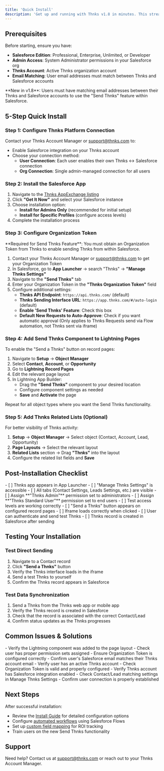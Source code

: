 ```yaml
---
title: 'Quick Install'
description: 'Get up and running with Thnks v1.8 in minutes. This streamlined guide covers the essential steps for new installations.'
---
```


## Prerequisites

Before starting, ensure you have:

- **Salesforce Edition**: Professional, Enterprise, Unlimited, or Developer
- **Admin Access**: System Administrator permissions in your Salesforce org
- **Thnks Account**: Active Thnks organization account
- **Email Matching**: User email addresses must match between Thnks and Salesforce accounts

<Note>
**New in v1.8**: Users must have matching email addresses between their Thnks and Salesforce accounts to use the "Send Thnks" feature within Salesforce.
</Note>

## 5-Step Quick Install

### Step 1: Configure Thnks Platform Connection

Contact your Thnks Account Manager or [support@thnks.com](mailto:support@thnks.com) to:
- Enable Salesforce integration on your Thnks account
- Choose your connection method:
  - **User Connection**: Each user enables their own Thnks ↔ Salesforce connection
  - **Org Connection**: Single admin-managed connection for all users

### Step 2: Install the Salesforce App

1. Navigate to the [Thnks AppExchange listing](https://appexchange.salesforce.com/appxListingDetail?listingId=a0N3A00000FN7gUUAT)
2. Click **"Get It Now"** and select your Salesforce instance
3. Choose installation option:
   - **Install for Admins Only** (recommended for initial setup)
   - **Install for Specific Profiles** (configure access levels)
4. Complete the installation process

### Step 3: Configure Organization Token

<Warning>
**Required for Send Thnks Feature**: You must obtain an Organization Token from Thnks to enable sending Thnks from within Salesforce.
</Warning>

1. Contact your Thnks Account Manager or [support@thnks.com](mailto:support@thnks.com) to get your Organization Token
2. In Salesforce, go to **App Launcher** → search "Thnks" → **"Manage Thnks Settings"**
3. Navigate to the **"Send Thnks"** tab
4. Enter your Organization Token in the **"Thnks Organization Token"** field
5. Configure additional settings:
   - **Thnks API Endpoint**: `https://api.thnks.com/` (default)
   - **Thnks Sending Interface URL**: `https://app.thnks.com/#/auto-login` (default)
   - **Enable 'Send Thnks' Feature**: Check this box
   - **Default New Requests to Auto-Approve**: Check if you want automatic approval (Only applies to Thnks Requests send via Flow automation, not Thnks sent via iframe)

### Step 4: Add Send Thnks Component to Lightning Pages

To enable the "Send a Thnks" button on record pages:

1. Navigate to **Setup** → **Object Manager**
2. Select **Contact**, **Account**, or **Opportunity**
3. Go to **Lightning Record Pages**
4. Edit the relevant page layout
5. In Lightning App Builder:
   - Drag the **"Send Thnks"** component to your desired location
   - Configure component settings as needed
   - **Save** and **Activate** the page

Repeat for all object types where you want the Send Thnks functionality.

### Step 5: Add Thnks Related Lists (Optional)

For better visibility of Thnks activity:

1. **Setup** → **Object Manager** → Select object (Contact, Account, Lead, Opportunity)
2. **Page Layouts** → Select the relevant layout
3. **Related Lists** section → Drag **"Thnks"** into the layout
4. Configure the related list fields and **Save**

## Post-Installation Checklist

<Steps>
  <Step title="Verify Installation">
    - [ ] Thnks app appears in App Launcher
    - [ ] "Manage Thnks Settings" is accessible
    - [ ] All tabs (Contact Settings, Leads Settings, etc.) are visible
  </Step>
  
  <Step title="Configure Permissions">
    - [ ] Assign **"Thnks Admin"** permission set to administrators
    - [ ] Assign **"Thnks Standard User"** permission set to end users
    - [ ] Test access levels are working correctly
  </Step>
  
  <Step title="Test Send Thnks Feature">
    - [ ] "Send a Thnks" button appears on configured record pages
    - [ ] Iframe loads correctly when clicked
    - [ ] User can authenticate and send test Thnks
    - [ ] Thnks record is created in Salesforce after sending
  </Step>
</Steps>

## Testing Your Installation

### Test Direct Sending
1. Navigate to a Contact record
2. Click **"Send a Thnks"** button
3. Verify the Thnks interface loads in the iframe
4. Send a test Thnks to yourself
5. Confirm the Thnks record appears in Salesforce

### Test Data Synchronization
1. Send a Thnks from the Thnks web app or mobile app
2. Verify the Thnks record is created in Salesforce
3. Check that the record is associated with the correct Contact/Lead
4. Confirm status updates as the Thnks progresses

## Common Issues & Solutions

<AccordionGroup>
  <Accordion title="Send Thnks button not appearing">
    - Verify the Lightning component was added to the page layout
    - Check user has proper permission sets assigned
    - Ensure Organization Token is configured correctly
  </Accordion>
  
  <Accordion title="Authentication error in iframe">
    - Confirm user's Salesforce email matches their Thnks account email
    - Verify user has an active Thnks account
    - Check Organization Token is valid and properly configured
  </Accordion>
  
  <Accordion title="Thnks records not syncing">
    - Verify Thnks account has Salesforce integration enabled
    - Check Contact/Lead matching settings in Manage Thnks Settings
    - Confirm user connection is properly established
  </Accordion>
</AccordionGroup>

## Next Steps

After successful installation:
- Review the [Install Guide](install-guide) for detailed configuration options
- Configure [automated workflows](data-model#automated-workflows) using Salesforce Flows
- Set up [custom field mapping](install-guide#fields-mapping) for ROI tracking
- Train users on the new Send Thnks functionality

## Support

Need help? Contact us at [support@thnks.com](mailto:support@thnks.com) or reach out to your Thnks Account Manager.